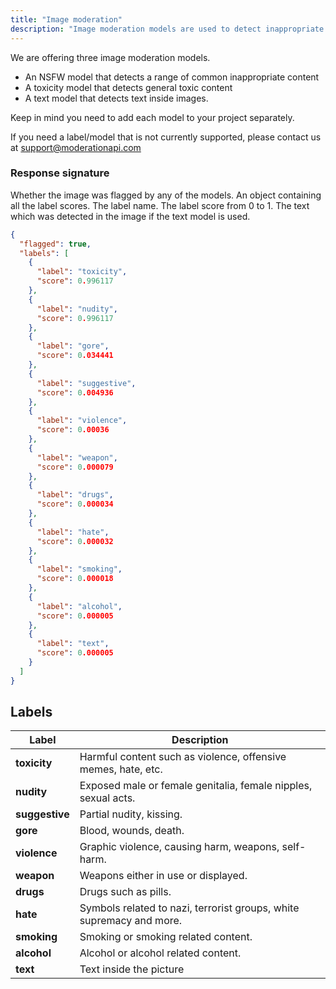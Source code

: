 ```yaml
---
title: "Image moderation"
description: "Image moderation models are used to detect inappropriate content in images."
---
```


We are offering three image moderation models.

- An NSFW model that detects a range of common inappropriate content
- A toxicity model that detects general toxic content
- A text model that detects text inside images.

Keep in mind you need to add each model to your project separately.

<Note>

If you need a label/model that is not currently supported, please contact us at
support@moderationapi.com

</Note>

### Response signature

<ResponseField name="flagged" type="boolean" required>
  Whether the image was flagged by any of the models.
</ResponseField>
<ResponseField name="labels" type="array" required>
  An object containing all the label scores.
  <Expandable title="properties">
    <ResponseField name="label" type="string" required>
      The label name.
    </ResponseField>
    <ResponseField name="score" type="number" required>
      The label score from 0 to 1.
    </ResponseField>
  </Expandable>
</ResponseField>
<ResponseField name="texts" type="string[]">
  The text which was detected in the image if the text model is used.
</ResponseField>

```json Image Moderation Response Example:
{
  "flagged": true,
  "labels": [
    {
      "label": "toxicity",
      "score": 0.996117
    },
    {
      "label": "nudity",
      "score": 0.996117
    },
    {
      "label": "gore",
      "score": 0.034441
    },
    {
      "label": "suggestive",
      "score": 0.004936
    },
    {
      "label": "violence",
      "score": 0.00036
    },
    {
      "label": "weapon",
      "score": 0.000079
    },
    {
      "label": "drugs",
      "score": 0.000034
    },
    {
      "label": "hate",
      "score": 0.000032
    },
    {
      "label": "smoking",
      "score": 0.000018
    },
    {
      "label": "alcohol",
      "score": 0.000005
    },
    {
      "label": "text",
      "score": 0.000005
    }
  ]
}
```

## Labels

| Label          | Description                                                          |
| -------------- | -------------------------------------------------------------------- |
| **toxicity**   | Harmful content such as violence, offensive memes, hate, etc.        |
| **nudity**     | Exposed male or female genitalia, female nipples, sexual acts.       |
| **suggestive** | Partial nudity, kissing.                                             |
| **gore**       | Blood, wounds, death.                                                |
| **violence**   | Graphic violence, causing harm, weapons, self-harm.                  |
| **weapon**     | Weapons either in use or displayed.                                  |
| **drugs**      | Drugs such as pills.                                                 |
| **hate**       | Symbols related to nazi, terrorist groups, white supremacy and more. |
| **smoking**    | Smoking or smoking related content.                                  |
| **alcohol**    | Alcohol or alcohol related content.                                  |
| **text**       | Text inside the picture                                              |
